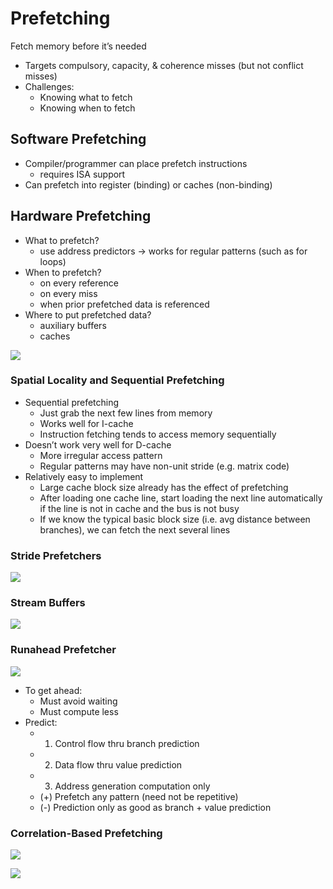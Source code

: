 # Prefetching

Fetch memory before it's needed

- Targets compulsory, capacity, & coherence misses (but not conflict misses)
- Challenges:
  - Knowing what to fetch
  - Knowing when to fetch

## Software Prefetching

- Compiler/programmer can place prefetch instructions
  - requires ISA support
- Can prefetch into register (binding) or caches (non-binding)

## Hardware Prefetching

- What to prefetch?
  - use address predictors -> works for regular patterns (such as for loops)
- When to prefetch?
  - on every reference
  - on every miss
  - when prior prefetched data is referenced
- Where to put prefetched data?
  - auxiliary buffers
  - caches

![](images/prefetch/gen-acc-patt.png)

### Spatial Locality and Sequential Prefetching

- Sequential prefetching
  - Just grab the next few lines from memory
  - Works well for I-cache
  - Instruction fetching tends to access memory sequentially
- Doesn’t work very well for D-cache
  - More irregular access pattern
  - Regular patterns may have non-unit stride (e.g. matrix code)
- Relatively easy to implement
  - Large cache block size already has the effect of prefetching
  - After loading one cache line, start loading the next line automatically if the line is not in cache and the bus is not busy
  - If we know the typical basic block size (i.e. avg distance between branches), we can fetch the next several lines


### Stride Prefetchers

![](images/prefetch/stride-pref.png)


### Stream Buffers


![](images/prefetch/streambuffers.png)


### Runahead Prefetcher


![](images/prefetch/runahead.png)

- To get ahead:
  - Must avoid waiting
  - Must compute less

- Predict:
  - 1. Control flow thru branch prediction
  - 2. Data flow thru value prediction
  - 3. Address generation computation only
  - (+) Prefetch any pattern (need not be repetitive)
  - (-) Prediction only as good as branch + value prediction

### Correlation-Based Prefetching

![](images/prefetch/corr-based.png)

![](images/prefetch/corr-based-2.png)



